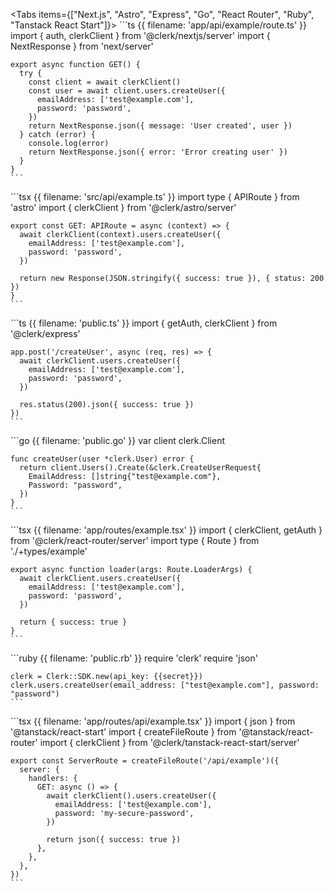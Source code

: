 <Tabs items={["Next.js", "Astro", "Express", "Go", "React Router", "Ruby", "Tanstack React Start"]}>
  <Tab>
    ```ts {{ filename: 'app/api/example/route.ts' }}
    import { auth, clerkClient } from '@clerk/nextjs/server'
    import { NextResponse } from 'next/server'

    export async function GET() {
      try {
        const client = await clerkClient()
        const user = await client.users.createUser({
          emailAddress: ['test@example.com'],
          password: 'password',
        })
        return NextResponse.json({ message: 'User created', user })
      } catch (error) {
        console.log(error)
        return NextResponse.json({ error: 'Error creating user' })
      }
    }
    ```
  </Tab>

  <Tab>
    ```tsx {{ filename: 'src/api/example.ts' }}
    import type { APIRoute } from 'astro'
    import { clerkClient } from '@clerk/astro/server'

    export const GET: APIRoute = async (context) => {
      await clerkClient(context).users.createUser({
        emailAddress: ['test@example.com'],
        password: 'password',
      })

      return new Response(JSON.stringify({ success: true }), { status: 200 })
    }
    ```
  </Tab>

  <Tab>
    ```ts {{ filename: 'public.ts' }}
    import { getAuth, clerkClient } from '@clerk/express'

    app.post('/createUser', async (req, res) => {
      await clerkClient.users.createUser({
        emailAddress: ['test@example.com'],
        password: 'password',
      })

      res.status(200).json({ success: true })
    })
    ```
  </Tab>

  <Tab>
    ```go {{ filename: 'public.go' }}
    var client clerk.Client

    func createUser(user *clerk.User) error {
      return client.Users().Create(&clerk.CreateUserRequest{
        EmailAddress: []string{"test@example.com"},
        Password: "password",
      })
    }
    ```
  </Tab>

  <Tab>
    ```tsx {{ filename: 'app/routes/example.tsx' }}
    import { clerkClient, getAuth } from '@clerk/react-router/server'
    import type { Route } from './+types/example'

    export async function loader(args: Route.LoaderArgs) {
      await clerkClient.users.createUser({
        emailAddress: ['test@example.com'],
        password: 'password',
      })

      return { success: true }
    }
    ```
  </Tab>

  <Tab>
    ```ruby {{ filename: 'public.rb' }}
    require 'clerk'
    require 'json'

    clerk = Clerk::SDK.new(api_key: {{secret}})
    clerk.users.createUser(email_address: ["test@example.com"], password: "password")
    ```
  </Tab>

  <Tab>
    ```tsx {{ filename: 'app/routes/api/example.tsx' }}
    import { json } from '@tanstack/react-start'
    import { createFileRoute } from '@tanstack/react-router'
    import { clerkClient } from '@clerk/tanstack-react-start/server'

    export const ServerRoute = createFileRoute('/api/example')({
      server: {
        handlers: {
          GET: async () => {
            await clerkClient().users.createUser({
              emailAddress: ['test@example.com'],
              password: 'my-secure-password',
            })

            return json({ success: true })
          },
        },
      },
    })
    ```
  </Tab>
</Tabs>
